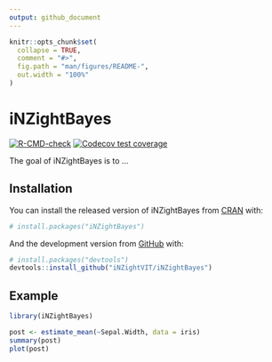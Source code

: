 ```yaml
---
output: github_document
---
```


<!-- README.md is generated from README.Rmd. Please edit that file -->

```r
knitr::opts_chunk$set(
  collapse = TRUE,
  comment = "#>",
  fig.path = "man/figures/README-",
  out.width = "100%"
)
```

# iNZightBayes

<!-- badges: start -->
[![R-CMD-check](https://github.com/iNZightVIT/iNZightBayes/workflows/R-CMD-check/badge.svg)](https://github.com/iNZightVIT/iNZightBayes/actions)
[![Codecov test coverage](https://codecov.io/gh/iNZightVIT/iNZightBayes/branch/master/graph/badge.svg)](https://codecov.io/gh/iNZightVIT/iNZightBayes?branch=master)
<!-- badges: end -->

The goal of iNZightBayes is to ...

## Installation

You can install the released version of iNZightBayes from [CRAN](https://CRAN.R-project.org) with:

``` r
# install.packages("iNZightBayes")
```

And the development version from [GitHub](https://github.com/) with:

``` r
# install.packages("devtools")
devtools::install_github("iNZightVIT/iNZightBayes")
```

## Example

```r
library(iNZightBayes)

post <- estimate_mean(~Sepal.Width, data = iris)
summary(post)
plot(post)
```
